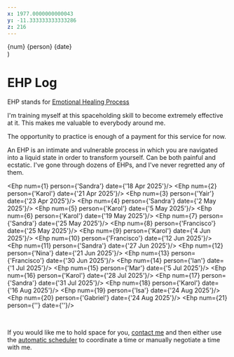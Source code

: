 ```yaml
---
x: 1977.0000000000043
y: -11.333333333333286
z: 216
---
```



  <div class="flex">
    <span class="text-white flexcc font-bold h8 w8 rounded-full relative mr1">
      <span class="absolute h-full w-full flexcc text-[10px] z-7 text-shadow-[0_1px_0_#0005]">{num}</span>
      <Icon icon={HeartIcon} class="text-red-500 text-xl relative z-6"/>
      <span class="absolute flexcc inset-0 z-5">
        <Icon icon={HeartIcon} class="text-red-700 text-xl mt.5 ml.2"/>
      </span>
    </span>
    <span class="flex-grow flexcs">{person}</span>
    <span class="flexcc opacity-50">{date}</span>
  </div>
)

# EHP Log

EHP stands for [Emotional Healing Process](https://emotionalhealingprocess.mystrikingly.com/)

I'm training myself at this spaceholding skill to become extremely effective at it. This makes me valuable to everybody around me.

The opportunity to practice is enough of a payment for this service for now.

An EHP is an intimate and vulnerable process in which you are navigated into a liquid state in order
to transform yourself. Can be both painful and ecstatic. I've gone through dozens of EHPs, and I've never
regretted any of them.


<Ehp num={1} person={'Sandra'} date={'18 Apr 2025'}/>
<Ehp num={2} person={'Karol'} date={'21 Apr 2025'}/>
<Ehp num={3} person={'Yair'} date={'23 Apr 2025'}/>
<Ehp num={4} person={'Sandra'} date={'2 May 2025'}/>
<Ehp num={5} person={'Karol'} date={'5 May 2025'}/>
<Ehp num={6} person={'Karol'} date={'19 May 2025'}/>
<Ehp num={7} person={'Sandra'} date={'25 May 2025'}/>
<Ehp num={8} person={'Francisco'} date={'25 May 2025'}/>
<Ehp num={9} person={'Karol'} date={'4 Jun 2025'}/>
<Ehp num={10} person={'Francisco'} date={'12 Jun 2025'}/>
<Ehp num={11} person={'Sandra'} date={'27 Jun 2025'}/>
<Ehp num={12} person={'Nina'} date={'21 Jun 2025'}/>
<Ehp num={13} person={'Francisco'} date={'30 Jun 2025'}/>
<Ehp num={14} person={'Ian'} date={'1 Jul 2025'}/>
<Ehp num={15} person={'Mar'} date={'5 Jul 2025'}/>
<Ehp num={16} person={'Karol'} date={'28 Jul 2025'}/>
<Ehp num={17} person={'Sandra'} date={'31 Jul 2025'}/>
<Ehp num={18} person={'Karol'} date={'16 Aug 2025'}/>
<Ehp num={19} person={'Isa'} date={'24 Aug 2025'}/>
<Ehp num={20} person={'Gabriel'} date={'24 Aug 2025'}/>
<Ehp num={21} person={''} date={''}/>

<br/>

If you would like me to hold space for you, [contact me](#protocols) and then either use the [automatic scheduler](#scheduler) to coordinate a time
or manually negotiate a time with me.